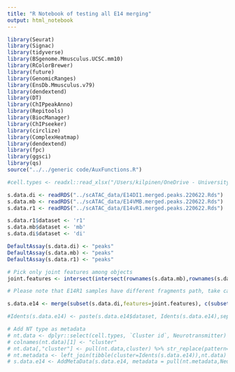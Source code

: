 ```yaml
---
title: "R Notebook of testing all E14 merging"
output: html_notebook
---
```


```r
library(Seurat)
library(Signac)
library(tidyverse)
library(BSgenome.Mmusculus.UCSC.mm10)
library(RColorBrewer)
library(future)
library(GenomicRanges)
library(EnsDb.Mmusculus.v79)
library(dendextend)
library(DT)
library(ChIPpeakAnno)
library(Repitools)
library(BiocManager)
library(ChIPseeker)
library(circlize)
library(ComplexHeatmap)
library(dendextend)
library(fpc)
library(ggsci)
library(qs)
source("../../generic code/AuxFunctions.R")
```

```r
#cell.types <- readxl::read_xlsx("/Users/kilpinen/OneDrive - University of Helsinki/Neuronal Feature Space/Cell types master table 280622 joint feature space.xlsx", sheet="cell types labels")
```

```r
s.data.di <- readRDS("../scATAC_data/E14DI1.merged.peaks.220622.Rds")
s.data.mb <- readRDS("../scATAC_data/E14VMB.merged.peaks.220622.Rds")
s.data.r1 <- readRDS("../scATAC_data/E14vR1.merged.peaks.220622.Rds")
```

```r
s.data.r1$dataset <- 'r1'
s.data.mb$dataset <- 'mb'
s.data.di$dataset <- 'di'

DefaultAssay(s.data.di) <- "peaks"
DefaultAssay(s.data.mb) <- "peaks"
DefaultAssay(s.data.r1) <- "peaks"

# Pick only joint features among objects
joint.features <- intersect(intersect(rownames(s.data.mb),rownames(s.data.di)),rownames(s.data.r1))

# Please note that E14R1 samples have different fragments path, take care with symbolic links

s.data.e14 <- merge(subset(s.data.di,features=joint.features), c(subset(s.data.mb, features=joint.features),subset(s.data.r1, features=joint.features)), add.cell.ids=c("di","mb","r1"), merge.data=TRUE)

#Idents(s.data.e14) <- paste(s.data.e14$dataset, Idents(s.data.e14),sep=".")

# Add NT type as metadata
# nt.data <- dplyr::select(cell.types, `Cluster id`, Neurotransmitter)
# colnames(nt.data)[1] <- "cluster"
# nt.data[,"cluster"] <- pull(nt.data,cluster) %>% str_replace(pattern="^e14","")
# nt.metadata <- left_join(tibble(cluster=Idents(s.data.e14)),nt.data)
# s.data.e14 <- AddMetaData(s.data.e14, metadata = pull(nt.metadata,Neurotransmitter), col.name = "NT_type")
```

```r

```

